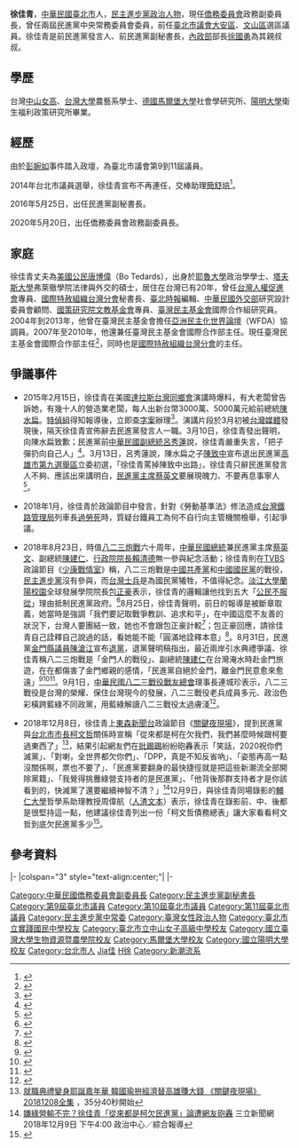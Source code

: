 
{{Infobox Officeholder
| name = 徐佳青
| image name =Hsu Chia-ching.jpg
| imagesize = 250px
| caption = 
|office       = {{ROC}}[[中華民國僑務委員會|僑務委員會]]政務副委員長
|term_start   = 2020年5月20日
|term_end     =   
|premierroc =[[蘇貞昌|蘇貞昌]]
| 1blankname = 委員長 
| 1namedata = [[童振源|童振源]]
| predecessor = [[高建智|高建智]]
| order1 = {{Dpp}}第21任副秘書長
| term_start1 =  2016年5月25日
| term_end1 = 2019年7月15日
| deputy1 = 
| chairman1 =[[蔡英文|蔡英文]]<br>[[卓榮泰|卓榮泰]]
| predecessor1 = [[洪耀福|洪耀福]]
| successor1 = [[林飛帆|林飛帆]]
| office2 = {{TPI}}[[台北市議會|議會]]第9-11屆[[議員|議員]]
| term_start2 = 2002年12月25日
| term_end2 = 2014年12月25日
| constituency2 = 第六選區（[[大安區_(臺北市)|大安區]]、[[文山區|文山區]]）
| sex = 女
| birth_date = {{birth date and age|1967|10|22}}
| birth_place = {{ROC}}[[臺北市|臺北市]]
| death_date =
| death_place =
| Native place =  
| nationality = {{ROC}}
| party = {{Dpp}}
| otherparty =
| spouse = Bo Tedards(中文名：唐博偉)<ref name="徐佳青老公"></ref>
| profession = 
| website = 
| relatives =[[徐國勇|徐國勇]]
| educate =
*台北市立實踐國中
*台北市立[[中山女高|中山女高]]
*[[國立台灣大學|國立台灣大學]]農藝系學士
*[[德國|德國]][[馬爾堡大學|馬爾堡大學]]社會學研究所
*[[國立陽明大學|國立陽明大學]]衛生福利政策研究所
| past =
*台灣女人連線秘書長
*台北市女性權益促進會秘書長
*綠色和平電台節目主持人
*人本教育基金會921專案主任
*台灣少年權益促進聯盟顧問
*[[1112非核家園大遊行|1112非核家園大遊行]]副總指揮
*民進黨中央黨部婦女部主任
*台北市大安文山區市議員
*民進黨兩屆中央常務委員會委員
*民進黨發言人
*[[台北市議會|台北市議會]]市議員（[[大安區_(臺北市)|大安]]、[[文山區|文山]]選區）<br>{{blue|（2002年12月25日-2014年12月24日）}}
*民進黨副秘書長<br>{{blue|（2016年5月25日-2019年7月15日）}}
*[[僑務委員會|僑務委員會]]政務副委員長<br>{{blue|（2020年5月20日-）}}
}}

'''徐佳青'''{{BD|1967年|10月22日|catIdx=}}，[[中華民國|中華民國]][[臺北市|臺北市]]人，[[民主進步黨|民主進步黨]][[政治人物|政治人物]]，現任[[僑務委員會|僑務委員會]]政務副委員長，曾任兩屆民進黨中央常務委員會委員，前任[[臺北市議會|臺北市議會]][[大安區_(臺北市)|大安區]]、[[文山區|文山區]]選區議員。徐佳青是前民進黨發言人、前民進黨副秘書長，[[中華民國內政部|內政部]]部長[[徐國勇|徐國勇]]為其親叔叔。

==學歷==
台灣[[中山女高|中山女高]]、[[台灣大學|台灣大學]]農藝系學士、[[德國|德國]][[馬爾堡大學|馬爾堡大學]]社會學研究所、[[陽明大學|陽明大學]]衛生福利政策研究所畢業。

==經歷==
由於[[彭婉如|彭婉如]]事件踏入政壇，為臺北市議會第9到11屆議員。

2014年台北市議員選舉，徐佳青宣布不再連任，交棒助理[[簡舒培|簡舒培]]<ref>{{Cite news|url=https://tw.news.yahoo.com/%E8%BD%89%E6%8F%9B%E8%B7%91%E9%81%93-%E5%BE%90%E4%BD%B3%E9%9D%92-%E7%B0%A1%E4%BD%99%E6%99%8F%E4%B8%8D%E9%80%A3%E4%BB%BB-120050333.html|title=轉換跑道! 徐佳青、簡余晏不連任|language=zh-tw|publisher=民視|author=|date=2014-03-15|accessdate=2014-09-13|archive-date=2022-01-08|archive-url=https://web.archive.org/web/20220108081356/https://tw.news.yahoo.com/%E8%BD%89%E6%8F%9B%E8%B7%91%E9%81%93-%E5%BE%90%E4%BD%B3%E9%9D%92-%E7%B0%A1%E4%BD%99%E6%99%8F%E4%B8%8D%E9%80%A3%E4%BB%BB-120050333.html}}</ref>。

2016年5月25日，出任民進黨副秘書長。

2020年5月20日，出任僑務委員會政務副委員長。

==家庭==
徐佳青丈夫為[[美國公民|美國公民]][[唐博偉|唐博偉]]（Bo Tedards），出身於[[耶魯大學|耶魯大學]]政治學學士、[[塔夫斯大學|塔夫斯大學]]弗萊徹學院法律與外交的碩士，居住在台灣已有20年，曾任[[台灣人權促進會|台灣人權促進會]]專員、[[國際特赦組織台灣分會|國際特赦組織台灣分會]]秘書長、[[臺北時報|臺北時報]]編輯、[[中華民國外交部|中華民國外交部]]研究設計委員會顧問、[[國策研究院文教基金會|國策研究院文教基金會]]專員、[[臺灣民主基金會|臺灣民主基金會]]國際合作組研究員。2004年到2013年，他曾在臺灣民主基金會擔任[[亞洲民主化世界論壇|亞洲民主化世界論壇]]（WFDA）協調員。2007年至2010年，他還兼任臺灣民主基金會國際合作部主任。現任臺灣民主基金會國際合作部主任<ref name="徐佳青老公">{{Cite news|url=http://www.appledaily.com.tw/appledaily/article/headline/20110930/33705022/|title=徐佳青老公 請育嬰假遭降職　民主基金會涉性別歧視 罰5萬|language=zh-tw|publisher=蘋果日報|author=黃揚明|date=2011-09-30|accessdate=2014-09-13|archive-date=2017-04-08|archive-url=https://web.archive.org/web/20170408192336/http://www.appledaily.com.tw/appledaily/article/headline/20110930/33705022/}}</ref>，同時也是[[國際特赦組織台灣分會|國際特赦組織台灣分會]]的主任。

==爭議事件==
*2015年2月15日，徐佳青在美國[[達拉斯台灣同鄉會|達拉斯台灣同鄉會]]演講時爆料，有大老闆曾告訴她，有幾十人的營造業老闆，每人出新台幣3000萬、5000萬元給前總統[[陳水扁|陳水扁]]。[[特偵組|特偵組]]得知報導後，立即[[查字案|查字案]]辦理<ref>{{Cite news|url=https://tw.news.yahoo.com/%E6%9C%80%E6%96%B0-%E5%BE%90%E4%BD%B3%E9%9D%92%E7%88%86%E6%89%81%E6%94%B6%E7%8D%BB%E9%87%91--%E7%89%B9%E5%81%B5%E7%B5%84%E5%88%86%E6%A1%88%E8%AA%BF%E6%9F%A5-075410016.html|title=最新！徐佳青爆扁收獻金 特偵組分案調查|language=zh-tw|publisher=Yahoo奇摩新聞|author=|date=2015-03-10|accessdate=2015-03-10|archive-date=2022-01-08|archive-url=https://web.archive.org/web/20220108081404/https://tw.news.yahoo.com/%E6%9C%80%E6%96%B0-%E5%BE%90%E4%BD%B3%E9%9D%92%E7%88%86%E6%89%81%E6%94%B6%E7%8D%BB%E9%87%91--%E7%89%B9%E5%81%B5%E7%B5%84%E5%88%86%E6%A1%88%E8%AA%BF%E6%9F%A5-075410016.html}}</ref>。演講片段於3月初被[[台灣媒體|台灣媒體]]發現後，隔天徐佳青宣佈辭去民進黨發言人一職。3月10日，徐佳青發出聲明，向陳水扁致歉；民進黨前[[中華民國副總統|中華民國副總統]][[呂秀蓮|呂秀蓮]]說，徐佳青嚴重失言，「把子彈扔向自己人」<ref>{{Cite web|url=http://www.cna.com.tw/news/firstnews/201503100461-1.aspx|author=葉素萍|language=zh-tw|title=呂秀蓮左批徐佳青失言右打政二代|publisher=中央社|date=2015-03-10|accessdate=2018-09-01|archive-date=2018-09-01|archive-url=https://web.archive.org/web/20180901113434/http://www.cna.com.tw/news/firstnews/201503100461-1.aspx}}</ref>。3月13日，呂秀蓮說，陳水扁之子[[陳致中|陳致中]]宣布退出民進黨[[高雄市第九選舉區_(立法委員)|高雄市第九選舉區]]立委初選，「徐佳青罵掉陳致中出路」，徐佳青只辭民進黨發言人不夠、應該出來講明白，[[民進黨主席|民進黨主席]][[蔡英文|蔡英文]]要展現魄力、不要再息事寧人<ref>{{Cite web|url=|author=王淑芬|language=zh-tw|title=呂秀蓮：徐佳青罵掉陳致中出路|publisher=中央社|date=2015-03-13|accessdate=2021-12-25}}</ref>。

*2018年1月，徐佳青於政論節目中發言，針對《勞動基準法》修法造成[[台灣鐵路管理局|台灣鐵路管理局]]列車長[[過勞死|過勞死]]時，質疑台鐵員工為何不自行向主管機關檢舉，引起爭議。

*2018年8月23日，時值[[八二三炮戰|八二三炮戰]]六十周年，[[中華民國總統|中華民國總統]]兼民進黨主席[[蔡英文|蔡英文]]、副總統[[陳建仁|陳建仁]]、[[行政院院長|行政院院長]][[賴清德|賴清德]]無一參與紀念活動；徐佳青則在[[TVBS|TVBS]]政論節目《[[少康戰情室|少康戰情室]]》稱，八二三炮戰是[[中國共產黨|中國共產黨]]和[[中國國民黨|中國國民黨]]的戰役，[[民主進步黨|民主進步黨]]沒有參與，而[[台灣人|台灣士兵]]是為國民黨犧牲，不值得紀念。[[淡江大學蘭陽校園|淡江大學蘭陽校園]]全球發展學院院長[[包正豪|包正豪]]表示，徐佳青的邏輯讓他找到五大「[[公民不服從|公民不服從]]」理由抵制民進黨政府。<ref>{{cite news |author1=洪哲政 |title=綠營拒紀念823原因竟認為那是國民黨的仗？ 學者怒了 |url=https://udn.com/news/story/12435/3329308 |accessdate=2018-08-25 |work=聯合新聞網 |date=2018-08-25 |archive-date=2019-05-02 |archive-url=https://web.archive.org/web/20190502114856/https://udn.com/news/story/12435/3329308 |dead-url=no }}</ref>8月25日，徐佳青聲明，前日的報導是被斷章取義，她當時是強調「我們要記取戰爭教訓、追求和平」，在中國這麼不友善的狀況下，台灣人要團結一致，她也不會跟包正豪計較<ref>{{cite news |author1=林仕祥 |title=823砲戰談話惹議 徐佳青：被斷章取義，沒打臉蔡總統 |url=https://www.nownews.com/news/20180825/2805979 |accessdate=2018-08-25 |work=今日新聞 |date=2018-08-25 |archive-date=2019-05-03 |archive-url=https://web.archive.org/web/20190503010733/https://www.nownews.com/news/20180825/2805979/ }}</ref>；包正豪回應，請徐佳青自己詮釋自己說過的話，看她能不能「圓滿地詮釋本意」<ref>{{Cite web|url=https://udn.com/news/story/6656/3330538|author=洪哲政|language=zh-tw|title=徐佳青指823砲戰論遭斷章取義 包正豪：對自己誠實點|publisher=聯合報即時新聞|date=2018-08-25|accessdate=2018-09-02|archive-date=2022-01-08|archive-url=https://web.archive.org/web/20220108080121/https://udn.com/news/story/6656/3330538}}</ref>。8月31日，民進黨[[金門縣議員|金門縣議員]][[陳滄江|陳滄江]]宣布[[退黨|退黨]]，退黨聲明稿指出，最近兩岸引水典禮爭議、徐佳青稱八二三炮戰是「金門人的戰役」、副總統[[陳建仁|陳建仁]]在台灣淹水時赴金門旅遊，在在都傷害了金門鄉親的感情，「民進黨自絕於金門，離金門民意愈來愈遠」<ref>{{Cite web|url=https://www.upmedia.mg/news_info.php?SerialNo=47258|author=趙翊妏|language=zh-tw|title=批陳建仁不顧水災遊金門、民進黨離民意愈來愈遠 議員陳滄江宣布退黨|publisher=[[上報|上報]]|date=2018-08-31|accessdate=2018-09-01|archive-date=2022-01-08|archive-url=https://web.archive.org/web/20220108080127/https://www.upmedia.mg/news_info.php?SerialNo=47258}}</ref><ref>{{Cite web|url=https://www.chinatimes.com/newspapers/20180905000575-260118|author=李金生|language=zh-tw|title=陳滄江脫綠袍 黨離民意愈來愈遠|publisher=[[中國時報|中國時報]]|date=2018-09-05|accessdate=2019-09-07|archive-date=2022-01-08|archive-url=https://web.archive.org/web/20220108081600/https://www.chinatimes.com/newspapers/20180905000575-260118}}</ref><ref>{{Cite web|url=https://www.cmmedia.com.tw/home/articles/11574|author=李彥謀|language=zh-tw|title=唯一的議員陳滄江也退黨 民進黨真的傷了金門人的心|publisher=[[信傳媒|信傳媒]]|date=2018-08-31|accessdate=2019-09-07|archive-date=2020-07-26|archive-url=https://web.archive.org/web/20200726174719/https://www.cmmedia.com.tw/home/articles/11574}}</ref>。9月1日，[[中華民國八二三戰役戰友總會|中華民國八二三戰役戰友總會]]理事長連城珍表示，八二三戰役是台灣的榮耀、保住台灣現今的發展，八二三戰役老兵成員多元、政治色彩橫跨藍綠不同政黨，用藍綠解讀八二三戰役太過膚淺<ref>{{Cite web|url=http://www.chinatimes.com/realtimenews/20180901002700-260407|author=葉書宏|language=zh-tw|title=八二三戰役是國共內戰？老兵怒批：沒有我們哪有民進黨|publisher=[[中時電子報|中時電子報]]|date=2018-09-01|accessdate=2018-09-01|archive-date=2022-01-08|archive-url=https://web.archive.org/web/20220108081604/https://www.chinatimes.com/realtimenews/20180901002700-260407}}</ref>。

*2018年12月8日，徐佳青上[[東森新聞台|東森新聞台]]政論節目《[[關鍵夜現場|關鍵夜現場]]》，提到民進黨與[[台北市市長|台北市市長]][[柯文哲|柯文哲]]關係時宣稱「從來都是柯在欠我們，我們甚麼時候跟柯要過東西了」<ref>[https://www.youtube.com/watch?v=6Tzs7NUIyrk 就職典禮變身耶誕嘉年華 韓國瑜拚經濟替高雄賺大錢 《關鍵夜現場》20181208全集] {{Wayback|url=https://www.youtube.com/watch?v=6Tzs7NUIyrk |date=20220108080205 }}，35分40秒開始</ref>，結果引起網友們在[[批踢踢|批踢踢]]紛紛砲轟表示「笑話，2020祝你們滅黨」、「對喇，全世界都欠你們」、「DPP，真是不知反省吶」、「姿態再高一點沒關係啊，票也不要了」、「民進黨要翻身的最快捷徑就是把這些新潮流全部開除黨籍」、「我覺得挑釁綠營支持者的是民進黨」、「他背後那群支持者才是你該看到的，快滅黨了還要繼續神智不清？」<ref>[https://www.setn.com/News.aspx?NewsID=468138 嫌綠營輸不完？徐佳青「從來都是柯欠民進黨」論遭網友砲轟] {{Wayback|url=https://www.setn.com/News.aspx?NewsID=468138 |date=20220108080216 }} 三立新聞網 2018年12月9日 下午4:00 政治中心／綜合報導</ref>12月9日，與徐佳青同場錄影的[[輔仁大學|輔仁大學]]哲學系助理教授周偉航（[[人渣文本|人渣文本]]）表示，徐佳青在錄影前、中、後都是很堅持這一點，他建議徐佳青列出一份「柯文哲債務總表」讓大家看看柯文哲到底欠民進黨多少<ref>{{Cite web|url=https://www.storm.mg/article/696212|author=翁子竣|language=zh-tw|title=徐佳青嗆「都是柯文哲欠民進黨」 人渣文本酸：建議她列債務總表，看到底欠多少|publisher=[[風傳媒|風傳媒]]|date=2018-12-10|accessdate=2018-12-24|archive-date=2018-12-24|archive-url=https://web.archive.org/web/20181224220458/https://www.storm.mg/article/696212|dead-url=no}}</ref>。

==參考資料==
{{reflist}}
{{蘇貞昌內閣（第二次）}}
{{第11屆臺北市議員}} 
{{第10屆臺北市議員}} 
{{第9屆臺北市議員}} 

{{start box}}
{{s-ppo}}
|-
|colspan="3" style="text-align:center;"|{{Dpp}}
|-
{{s-before|[[洪耀福|洪耀福]]}}
{{s-title|[[民主進步黨秘書長|民主進步黨秘書長]]<br><small>代理<br>2018年11月28日－2019年1月13日}}
{{s-after|[[羅文嘉|羅文嘉]]}}
{{end box}}

{{DEFAULTSORT:Hsu}}
[[Category:中華民國僑務委員會副委員長|Category:中華民國僑務委員會副委員長]]
[[Category:民主進步黨副秘書長|Category:民主進步黨副秘書長]]
[[Category:第9屆臺北市議員|Category:第9屆臺北市議員]]
[[Category:第10屆臺北市議員|Category:第10屆臺北市議員]]
[[Category:第11屆臺北市議員|Category:第11屆臺北市議員]]
[[Category:民主進步黨中常委|Category:民主進步黨中常委]]
[[Category:臺灣女性政治人物|Category:臺灣女性政治人物]]
[[Category:臺北市立實踐國民中學校友|Category:臺北市立實踐國民中學校友]]
[[Category:臺北市立中山女子高級中學校友|Category:臺北市立中山女子高級中學校友]]
[[Category:國立臺灣大學生物資源暨農學院校友|Category:國立臺灣大學生物資源暨農學院校友]]
[[Category:馬爾堡大學校友|Category:馬爾堡大學校友]]
[[Category:國立陽明大學校友|Category:國立陽明大學校友]]
[[Category:台北市人|Category:台北市人]]
[[Category:徐姓|Jia佳]]
[[Category:民主進步黨女黨員|H徐]]
[[Category:新潮流系|Category:新潮流系]]